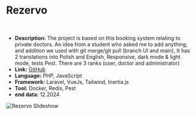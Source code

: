 # Rezervo

<br />

- **Description:** The project is based on this booking system relating to private doctors.
    An idea from a student who asked me to add anything, and addition we used with git merge/git pull (branch UI and main),
    It has 2 translations into Polish and English, Responsive, dark mode & light mode, tests Pest.
    There are 3 ranks (user, doctor and administrator)
- **Link:** [GitHub](https://github.com/olek1305/Rezervo)
- **Language:** PHP, JavaScript
- **Framework:** Laravel, VueJs, Tailwind, Inertia.js
- **Tool:** Docker, Redis, Pest
- **end data:** 12.2024

![Rezervo Slideshow](/projects/rezervo/1.png,/projects/rezervo/2.png,/projects/rezervo/3.png)